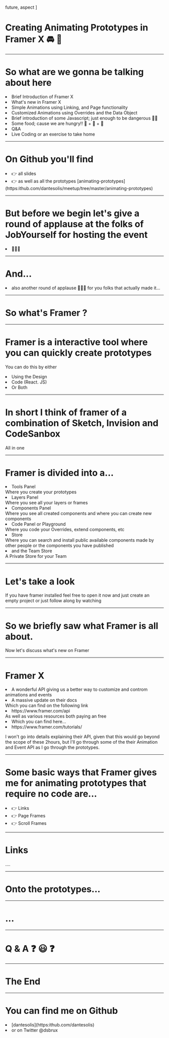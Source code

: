 
  future,
  aspect
]

# Creating Animating Prototypes in Framer X 🚘 🤸‍

---

# So what are we gonna be talking about here

<Appear>
  <li>Brief Introduction of Framer X</li>
  <li>What's new in Framer X</li>
  <li>Simple Animations using Linking, and Page functionality</li>
  <li>Customized Animations using Overrides and the Data Object</li>
  <li>Brief introduction of some Javascript; just enough to be dangerous 👩‍🎤</li>
  <li>Some food; cause we are hungry!! 🍕 + 🍻 + 🥤 </li>
  <li>Q&A</li>
  <li>Live Coding or an exercise to take home</li>
</Appear>

---

# On Github you'll find

<Appear>
  <li>👉 all slides</li>
  <li>👉 as well as all the prototypes [animating-prototypes](https:ithub.com/dantesolis/meetup/tree/master/animating-prototypes)</li>
</Appear>

---

# But before we begin let's give a round of applause at the folks of JobYourself for hosting the event

<Appear>
  <li>👏👏👏</li>  
</Appear>

---

# And...

<Appear>
  <li>also another round of applause 👏👏👏 for you folks that actually made it...</li>
</Appear>

---

# So what's Framer ?

---

# Framer is a interactive tool where you can quickly create prototypes

<Notes>You can do this by either</Notes>

<Appear>
  <li>Using the Design</li>
  <li>Code (React. JS)</li>
  <li>Or Both</li>
</Appear>

---

# In short I think of framer of a combination of Sketch, Invision and CodeSanbox

<Notes>All in one</Notes>

---

# Framer is divided into a...

<Appear>
  <li>Tools Panel</li>
  <Notes>Where you create your prototypes</Notes>
  <li>Layers Panel</li>
  <Notes>Where you see all your layers or frames</Notes>
  <li>Components Panel</li>
  <Notes>Where you see all created components and where you can create new components</Notes>
  <li>Code Panel or Playground</li>
  <Notes>Where you code your Overrides, extend components, etc</Notes>
  <li>Store</li>
  <Notes>Where you can search and install public available components made by other people or the components you have published</Notes>
  <li>and the Team Store</li>
  <Notes>A Private Store for your Team</Notes>
</Appear>

---

# Let's take a look

<Notes>If you have framer installed feel free to open it now and just create an empty project or just follow along by watching</Notes>

---

# So we briefly saw what Framer is all about. 

<Notes>Now let's discuss what's new on Framer</Notes>

---

# Framer X

<Appear>
  <li>A wonderful API giving us a better way to customize and controm animations and events</li>
  <li>A massive update on their docs</li>
  <Notes>Which you can find on the following link</Notes>
  <li>https://www.framer.com/api</li>
  <Notes>As well as various resources both paying an free</Notes>
  <li>Which you can find here...</li>
  <li>https://www.framer.com/tutorials/</li>
</Appear>

<Notes>I won't go into details explaining their API, given that this would go beyond the scope of these 2hours, but I'll go through some of the their Animation and Event API as I go through the prototypes.</Notes>

---

# Some basic ways that Framer gives me for animating prototypes that require no code are...

<Appear>
  <li>👉 Links</li>
  <li>👉 Page Frames</li>
  <li>👉 Scroll Frames</li>
</Appear>

---

# Links 

....

---

# Onto the prototypes...

---

# ...

---

# Q & A ❓ 😃 ❓

---

# The End

---

# You can find me on Github

<Appear>
  <li>[dantesolis](https:ithub.com/dantesolis)</li>
  <li>or on Twitter @dsbrux</li>
</Appear>


